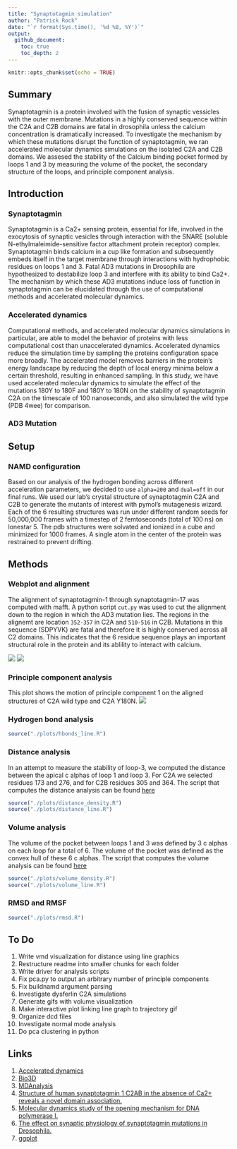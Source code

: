 ```yaml
---
title: "Synaptotagmin simulation"
author: "Patrick Rock"
date: "`r format(Sys.time(), '%d %B, %Y')`"
output: 
  github_document:
    toc: true
    toc_depth: 2
---
```

```r
knitr::opts_chunk$set(echo = TRUE)
```

## Summary
Synaptotagmin is a protein involved with the fusion of synaptic vessicles with the outer membrane. Mutations in a highly conserved sequence within the C2A and C2B domains are fatal in drosophila unless the calcium concentration is dramatically increased. To investigate the mechanism by which these mutations disrupt the function of synaptotagmin, we ran accelerated molecular dynamics simulations on the isolated C2A and C2B domains. We assesed the stability of the Calcium binding pocket formed by loops 1 and 3 by measuring the volume of the pocket, the secondary structure of the loops, and principle component analysis. 

## Introduction
### Synaptotagmin 
Synaptotagmin is a Ca2+ sensing protein, essential for life, involved in the exocytosis of synaptic vesicles through interaction with the SNARE (soluble N-ethylmaleimide-sensitive factor attachment protein receptor) complex. Synaptotagmin binds calcium in a cup like formation and subsequently embeds itself in the target membrane through interactions with hydrophobic residues on loops 1 and 3. Fatal AD3 mutations in Drosophila are hypothesized to destabilize loop 3 and interfere with its ability to bind Ca2+. The mechanism by which these AD3 mutations induce loss of function in synaptotagmin can be elucidated through the use of computational methods and accelerated molecular dynamics.

### Accelerated dynamics 
Computational methods, and accelerated molecular dynamics simulations in particular, are able to model the behavior of proteins with less computational cost than unaccelerated dynamics. Accelerated dynamics reduce the simulation time by sampling the proteins configuration space more broadly. The accelerated model removes barriers in the protein's energy landscape by reducing the depth of local energy minima below a certain threshold, resulting in enhanced sampling.  In this study, we have used accelerated molecular dynamics to simulate the effect of the mutations 180Y to 180F and 180Y to 180N on the stability of synaptotagmin C2A on the timescale of 100 nanoseconds, and also simulated the wild type (PDB 4wee) for comparison.

### AD3 Mutation


## Setup

### NAMD configuration
Based on our analysis of the hydrogen bonding across different acceleration parameters, we decided to use `alpha=200` and `dual=off` in our final runs. We used our lab's crystal structure of synaptotagmin C2A and C2B to generate the mutants of interest with pymol's mutagenesis wizard. Each of the 6 resulting structures was run under different random seeds for 50,000,000 frames with a timestep of 2 femtoseconds (total of 100 ns) on lonestar 5. The pdb structures were solvated and ionized in a cube and minimized for 1000 frames. A single atom in the center of the protein was restrained to prevent drifting. 

## Methods
### Webplot and alignment
The alignment of synaptotagmin-1 through synaptotagmin-17 was computed with mafft. A python script `cut.py` was used to cut the alignment down to the region in which the AD3 mutation lies. The regions in the alignemt are location `352-357` in C2A and `510-516` in C2B. Mutations in this sequence (SDPYVK) are fatal and therefore it is highly conserved across all C2 domains. This indicates that the 6 residue sequence plays an important structural role in the protein and its ablility to interact with calcium.

![](README_files/C2A_cut.png)
![](README_files/C2B_cut.png)

### Principle component analysis
This plot shows the motion of principle component 1 on the aligned structures of C2A wild type and C2A Y180N.
![](images/wt_vs_Y180N.gif)

### Hydrogen bond analysis

```r
source("./plots/hbonds_line.R")
```

### Distance analysis
In an attempt to measure the stability of loop-3, we computed the distance between the apical c alphas of loop 1 and loop 3. For C2A we selected residues 173 and 276, and for C2B residues 305 and 364. The script that computes the distance analysis can be found [here](https://github.com/prockresearch/AD3_syt_sim/blob/master/analysis/python/distance.py)

```r
source("./plots/distance_density.R")
source("./plots/distance_line.R")
```

### Volume analysis
The volume of the pocket between loops 1 and 3 was defined by 3 c alphas on each loop for a total of 6. The volume of the pocket was defined as the convex hull of these 6 c alphas. The script that computes the volume analysis can be found [here](https://github.com/prockresearch/AD3_syt_sim/blob/master/analysis/python/volume.py)

```r
source("./plots/volume_density.R")
source("./plots/volume_line.R")
```


### RMSD and RMSF

```r
source("./plots/rmsd.R")
```

## To Do
1. Write vmd visualization for distance using line graphics
2. Restructure readme into smaller chunks for each folder
3. Write driver for analysis scripts 
4. Fix pca.py to output an arbitrary number of principle components
5. Fix buildnamd argument parsing
6. Investigate dysferlin C2A simulations
7. Generate gifs with volume visualization
8. Make interactive plot linking line graph to trajectory gif
9. Organize dcd files
10. Investigate normal mode analysis
11. Do pca clustering in python

## Links
1. [Accelerated dynamics](http://www.ks.uiuc.edu/Research/namd/2.9/ug/node63.html)
2. [Bio3D](http://thegrantlab.org/bio3d/index.php)
3. [MDAnalysis](http://www.mdanalysis.org/)
4. [Structure of human synaptotagmin 1 C2AB in the absence of Ca2+ reveals a novel domain association.](http://www.ncbi.nlm.nih.gov/pubmed/17956130)
5. [Molecular dynamics study of the opening mechanism for DNA polymerase I.](http://www.ncbi.nlm.nih.gov/pubmed/25474643)
6. [The effect on synaptic physiology of synaptotagmin mutations in Drosophila.](http://www.ncbi.nlm.nih.gov/pubmed/7909234)
7. [ggplot](http://ggplot2.org/)
